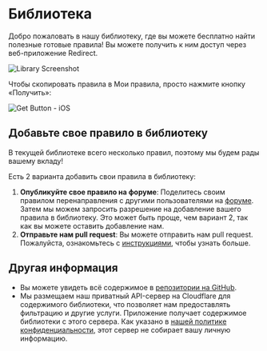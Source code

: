 # Библиотека

Добро пожаловать в нашу библиотеку, где вы можете бесплатно найти полезные готовые правила! Вы можете получить к ним доступ через веб-приложение Redirect.

![Library Screenshot](/img/library-screenshot.webp)

Чтобы скопировать правила в Мои правила, просто нажмите кнопку «Получить»:

![Get Button - iOS](/img/library-get-button-ios.gif)

## Добавьте свое правило в библиотеку

В текущей библиотеке всего несколько правил, поэтому мы будем рады вашему вкладу!

Есть 2 варианта добавить свои правила в библиотеку:

1.  **Опубликуйте свое правило на форуме**: Поделитесь своим правилом перенаправления с другими пользователями на [форуме](https://github.com/mshibanami/redirect-web/discussions/categories/redirect-rules). Затем мы можем запросить разрешение на добавление вашего правила в библиотеку. Это может быть проще, чем вариант 2, так как вы можете оставить добавление нам.
2.  **Отправьте нам pull request**: Вы можете отправить нам pull request. Пожалуйста, ознакомьтесь с [инструкциями](https://github.com/mshibanami/redirect-web/tree/main/library), чтобы узнать больше.

## Другая информация

-   Вы можете увидеть всё содержимое в [репозитории на GitHub](https://github.com/mshibanami/redirect-web/tree/main/library).
-   Мы размещаем наш приватный API-сервер на Cloudflare для содержимого библиотеки, что позволяет нам предоставлять фильтрацию и другие услуги. Приложение получает содержимое библиотеки с этого сервера. Как указано в [нашей политике конфиденциальности](/privacy-policy), этот сервер не собирает вашу личную информацию.
